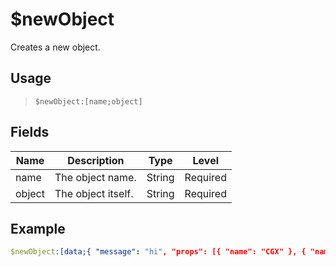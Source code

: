 # $newObject
Creates a new object.

## Usage
> `$newObject:[name;object]`

## Fields
| Name          | Description        | Type   | Level    |
| ------------- | ------------------ | ------ | -------- |
| name          | The object name.   | String | Required |
| object        | The object itself. | String | Required |

## Example
```yaml
$newObject:[data;{ "message": "hi", "props": [{ "name": "CGX" }, { "name": "Mid" }] }]
```